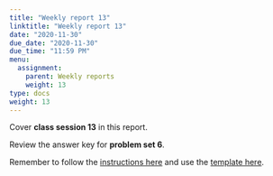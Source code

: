 ```yaml
---
title: "Weekly report 13"
linktitle: "Weekly report 13"
date: "2020-11-30"
due_date: "2020-11-30"
due_time: "11:59 PM"
menu:
  assignment:
    parent: Weekly reports
    weight: 13
type: docs
weight: 13
---
```


Cover **class session 13** in this report.

Review the answer key for **problem set 6**.

Remember to follow the [instructions here](/assignment/#weekly-reports-1) and use the [template here](/assignment/weekly-reports/).
